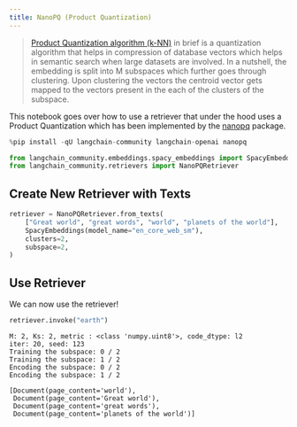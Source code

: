 ```yaml
---
title: NanoPQ (Product Quantization)
---
```


>[Product Quantization algorithm (k-NN)](https://towardsdatascience.com/similarity-search-product-quantization-b2a1a6397701) in brief is a quantization algorithm that helps in compression of database vectors which helps in semantic search when large datasets are involved. In a nutshell, the embedding is split into M subspaces which further goes through clustering. Upon clustering the vectors the centroid vector gets mapped to the vectors present in the each of the clusters of the subspace.

This notebook goes over how to use a retriever that under the hood uses a Product Quantization which has been implemented by the [nanopq](https://github.com/matsui528/nanopq) package.

```python
%pip install -qU langchain-community langchain-openai nanopq
```

```python
from langchain_community.embeddings.spacy_embeddings import SpacyEmbeddings
from langchain_community.retrievers import NanoPQRetriever
```

## Create New Retriever with Texts

```python
retriever = NanoPQRetriever.from_texts(
    ["Great world", "great words", "world", "planets of the world"],
    SpacyEmbeddings(model_name="en_core_web_sm"),
    clusters=2,
    subspace=2,
)
```

## Use Retriever

We can now use the retriever!

```python
retriever.invoke("earth")
```

```output
M: 2, Ks: 2, metric : <class 'numpy.uint8'>, code_dtype: l2
iter: 20, seed: 123
Training the subspace: 0 / 2
Training the subspace: 1 / 2
Encoding the subspace: 0 / 2
Encoding the subspace: 1 / 2
```

```output
[Document(page_content='world'),
 Document(page_content='Great world'),
 Document(page_content='great words'),
 Document(page_content='planets of the world')]
```

```python

```
